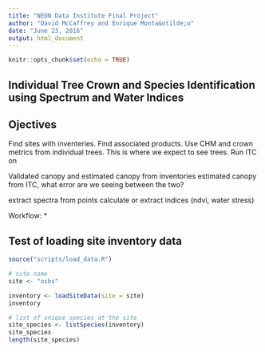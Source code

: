 ```yaml
---
title: "NEON Data Institute Final Project"
author: "David McCaffrey and Enrique Monta&ntilde;o"
date: "June 23, 2016"
output: html_document
---
```


```r
knitr::opts_chunk$set(echo = TRUE)
```

## Individual Tree Crown and Species Identification using Spectrum and Water Indices

## Ojectives

Find sites with inventeries.  Find associated products.  Use CHM and crown metrics from individual trees.  This is where we expect to see trees.  Run ITC on 

Validated canopy and estimated canopy from inventories
estimated canopy from ITC, what error are we seeing between the two?

extract spectra from points
calculate or extract indices (ndvi, water stress)


Workflow:
* 


## Test of loading site inventory data 

```r
source("scripts/load_data.R")

# site name
site <- "osbs"

inventory <- loadSiteData(site = site)
inventory

# list of unique species at the site
site_species <- listSpecies(inventory)
site_species
length(site_species)


```

